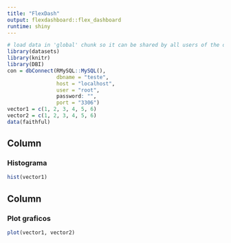 ```yaml
---
title: "FlexDash"
output: flexdashboard::flex_dashboard
runtime: shiny
---
```


```r
# load data in 'global' chunk so it can be shared by all users of the dashboard
library(datasets)
library(knitr)
library(DBI)
con = dbConnect(RMySQL::MySQL(),
                dbname = "teste",
                host = "localhost",
                user = "root", 
                password: "",
                port = "3306")
vector1 = c(1, 2, 3, 4, 5, 6)
vector2 = c(1, 2, 3, 4, 5, 6)
data(faithful)
```

Column {}
-----------------------------------------------------------------------

### Histograma
```r
hist(vector1)
```

Column
-----------------------------------------------------------------------

### Plot graficos

```r
plot(vector1, vector2)
```
